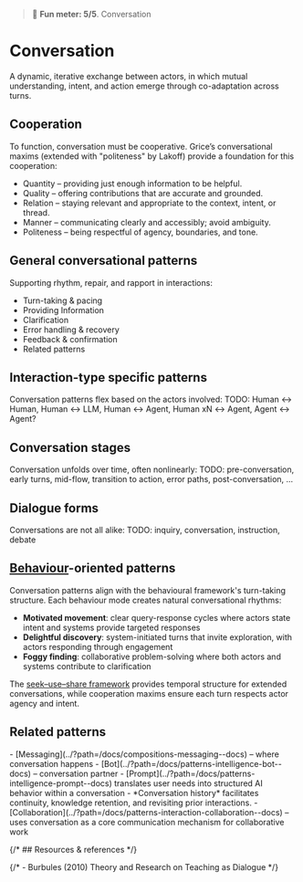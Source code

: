
<Meta title="Patterns/Interaction/Conversation*" />

> 🙂 **Fun meter: 5/5**. Conversation

# Conversation

A dynamic, iterative exchange between actors, in which mutual understanding, intent, and action emerge through co-adaptation across turns.

## Cooperation
To function, conversation must be cooperative. Grice’s conversational maxims (extended with "politeness" by Lakoff) provide a foundation for this cooperation:
- Quantity – providing just enough information to be helpful.
- Quality – offering contributions that are accurate and grounded.
- Relation – staying relevant and appropriate to the context, intent, or thread.
- Manner – communicating clearly and accessibly; avoid ambiguity.
- Politeness – being respectful of agency, boundaries, and tone.

## General conversational patterns
Supporting rhythm, repair, and rapport in interactions:
- Turn-taking & pacing
- Providing Information
- Clarification
- Error handling & recovery
- Feedback & confirmation
- Related patterns

## Interaction-type specific patterns
Conversation patterns flex based on the actors involved:
TODO: Human ↔︎ Human, Human ↔︎ LLM, Human ↔︎ Agent, Human xN ↔︎ Agent, Agent ↔︎ Agent?

## Conversation stages
Conversation unfolds over time, often nonlinearly:
TODO: pre-conversation, early turns, mid-flow, transition to action, error paths, post-conversation, ...

## Dialogue forms
Conversations are not all alike:
TODO: inquiry, conversation, instruction, debate

## [Behaviour](../?path=/docs/foundations-behavior--docs)-oriented patterns

Conversation patterns align with the behavioural framework's turn-taking structure. Each behaviour mode creates natural conversational rhythms:

- **Motivated movement**: clear query-response cycles where actors state intent and systems provide targeted responses
- **Delightful discovery**: system-initiated turns that invite exploration, with actors responding through engagement
- **Foggy finding**: collaborative problem-solving where both actors and systems contribute to clarification

The [seek–use–share framework](../?path=/docs/foundations-behavior--docs) provides temporal structure for extended conversations, while cooperation maxims ensure each turn respects actor agency and intent.

## Related patterns

<div>
- [Messaging](../?path=/docs/compositions-messaging--docs) – where conversation happens
- [Bot](../?path=/docs/patterns-intelligence-bot--docs) – conversation partner
- [Prompt](../?path=/docs/patterns-intelligence-prompt--docs) translates user needs into structured AI behavior within a conversation
- *Conversation history* facilitates continuity, knowledge retention, and revisiting prior interactions.
- [Collaboration](../?path=/docs/patterns-interaction-collaboration--docs) – uses conversation as a core communication mechanism for collaborative work
</div>

{/* ## Resources & references */}

{/* - Burbules (2010) Theory and Research on Teaching as Dialogue */}
